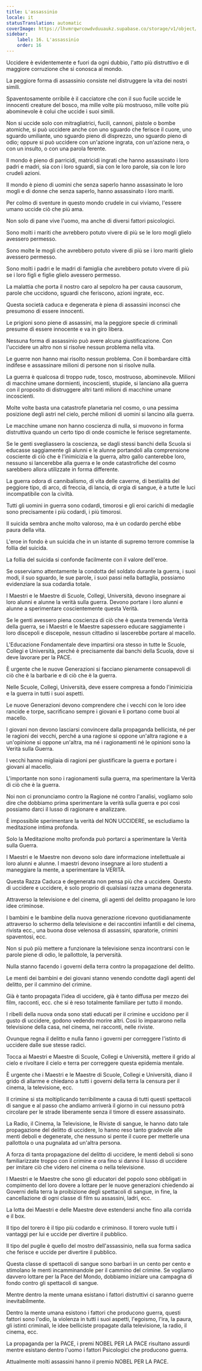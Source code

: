 ```yaml
---
title: L'assassinio
locale: it
statusTranslation: automatic
coverImage: https://lhvmrqwrcowdvduuaukz.supabase.co/storage/v1/object/public/strapi-uploads/small_cover-educacion-fundamental.webp-2d51a7828a2b1309555be27f7e2a61a0.webp
sidebar:
    label: 16. L'assassinio
    order: 16
---
```

Uccidere è evidentemente e fuori da ogni dubbio, l'atto più distruttivo e di maggiore corruzione che si conosca al mondo.

La peggiore forma di assassinio consiste nel distruggere la vita dei nostri simili.

Spaventosamente orribile è il cacciatore che con il suo fucile uccide le innocenti creature del bosco, ma mille volte più mostruoso, mille volte più abominevole è colui che uccide i suoi simili.

Non si uccide solo con mitragliatrici, fucili, cannoni, pistole o bombe atomiche, si può uccidere anche con uno sguardo che ferisce il cuore, uno sguardo umiliante, uno sguardo pieno di disprezzo, uno sguardo pieno di odio; oppure si può uccidere con un'azione ingrata, con un'azione nera, o con un insulto, o con una parola ferente.

Il mondo è pieno di parricidi, matricidi ingrati che hanno assassinato i loro padri e madri, sia con i loro sguardi, sia con le loro parole, sia con le loro crudeli azioni.

Il mondo è pieno di uomini che senza saperlo hanno assassinato le loro mogli e di donne che senza saperlo, hanno assassinato i loro mariti.

Per colmo di sventure in questo mondo crudele in cui viviamo, l'essere umano uccide ciò che più ama.

Non solo di pane vive l'uomo, ma anche di diversi fattori psicologici.

Sono molti i mariti che avrebbero potuto vivere di più se le loro mogli glielo avessero permesso.

Sono molte le mogli che avrebbero potuto vivere di più se i loro mariti glielo avessero permesso.

Sono molti i padri e le madri di famiglia che avrebbero potuto vivere di più se i loro figli e figlie glielo avessero permesso.

La malattia che porta il nostro caro al sepolcro ha per causa causorum, parole che uccidono, sguardi che feriscono, azioni ingrate, ecc.

Questa società caduca e degenerata è piena di assassini inconsci che presumono di essere innocenti.

Le prigioni sono piene di assassini, ma la peggiore specie di criminali presume di essere innocente e va in giro libera.

Nessuna forma di assassinio può avere alcuna giustificazione. Con l'uccidere un altro non si risolve nessun problema nella vita.

Le guerre non hanno mai risolto nessun problema. Con il bombardare città indifese e assassinare milioni di persone non si risolve nulla.

La guerra è qualcosa di troppo rude, tosco, mostruoso, abominevole. Milioni di macchine umane dormienti, incoscienti, stupide, si lanciano alla guerra con il proposito di distruggere altri tanti milioni di macchine umane incoscienti.

Molte volte basta una catastrofe planetaria nel cosmo, o una pessima posizione degli astri nel cielo, perché milioni di uomini si lancino alla guerra.

Le macchine umane non hanno coscienza di nulla, si muovono in forma distruttiva quando un certo tipo di onde cosmiche le ferisce segretamente.

Se le genti svegliassero la coscienza, se dagli stessi banchi della Scuola si educasse saggiamente gli alunni e le alunne portandoli alla comprensione cosciente di ciò che è l'inimicizia e la guerra, altro gallo canterebbe loro, nessuno si lancerebbe alla guerra e le onde catastrofiche del cosmo sarebbero allora utilizzate in forma differente.

La guerra odora di cannibalismo, di vita delle caverne, di bestialità del peggiore tipo, di arco, di freccia, di lancia, di orgia di sangue, è a tutte le luci incompatibile con la civiltà.

Tutti gli uomini in guerra sono codardi, timorosi e gli eroi carichi di medaglie sono precisamente i più codardi, i più timorosi.

Il suicida sembra anche molto valoroso, ma è un codardo perché ebbe paura della vita.

L'eroe in fondo è un suicida che in un istante di supremo terrore commise la follia del suicida.

La follia del suicida si confonde facilmente con il valore dell'eroe.

Se osserviamo attentamente la condotta del soldato durante la guerra, i suoi modi, il suo sguardo, le sue parole, i suoi passi nella battaglia, possiamo evidenziare la sua codardia totale.

I Maestri e le Maestre di Scuole, Collegi, Università, devono insegnare ai loro alunni e alunne la verità sulla guerra. Devono portare i loro alunni e alunne a sperimentare coscientemente questa Verità.

Se le genti avessero piena coscienza di ciò che è questa tremenda Verità della guerra, se i Maestri e le Maestre sapessero educare saggiamente i loro discepoli e discepole, nessun cittadino si lascerebbe portare al macello.

L'Educazione Fondamentale deve impartirsi ora stesso in tutte le Scuole, Collegi e Università, perché è precisamente dai banchi della Scuola, dove si deve lavorare per la PACE.

È urgente che le nuove Generazioni si facciano pienamente consapevoli di ciò che è la barbarie e di ciò che è la guerra.

Nelle Scuole, Collegi, Università, deve essere compresa a fondo l'inimicizia e la guerra in tutti i suoi aspetti.

Le nuove Generazioni devono comprendere che i vecchi con le loro idee rancide e torpe, sacrificano sempre i giovani e li portano come buoi al macello.

I giovani non devono lasciarsi convincere dalla propaganda bellicista, né per le ragioni dei vecchi, perché a una ragione si oppone un'altra ragione e a un'opinione si oppone un'altra, ma né i ragionamenti né le opinioni sono la Verità sulla Guerra.

I vecchi hanno migliaia di ragioni per giustificare la guerra e portare i giovani al macello.

L'importante non sono i ragionamenti sulla guerra, ma sperimentare la Verità di ciò che è la guerra.

Noi non ci pronunciamo contro la Ragione né contro l'analisi, vogliamo solo dire che dobbiamo prima sperimentare la verità sulla guerra e poi così possiamo darci il lusso di ragionare e analizzare.

È impossibile sperimentare la verità del NON UCCIDERE, se escludiamo la meditazione intima profonda.

Solo la Meditazione molto profonda può portarci a sperimentare la Verità sulla Guerra.

I Maestri e le Maestre non devono solo dare informazione intellettuale ai loro alunni e alunne. I maestri devono insegnare ai loro studenti a maneggiare la mente, a sperimentare la VERITÀ.

Questa Razza Caduca e degenerata non pensa più che a uccidere. Questo di uccidere e uccidere, è solo proprio di qualsiasi razza umana degenerata.

Attraverso la televisione e del cinema, gli agenti del delitto propagano le loro idee criminose.

I bambini e le bambine della nuova generazione ricevono quotidianamente attraverso lo schermo della televisione e dei raccontini infantili e del cinema, rivista ecc., una buona dose velenosa di assassini, sparatorie, crimini spaventosi, ecc.

Non si può più mettere a funzionare la televisione senza incontrarsi con le parole piene di odio, le pallottole, la perversità.

Nulla stanno facendo i governi della terra contro la propagazione del delitto.

Le menti dei bambini e dei giovani stanno venendo condotte dagli agenti del delitto, per il cammino del crimine.

Già è tanto propagata l'idea di uccidere, già è tanto diffusa per mezzo dei film, racconti, ecc. che si è reso totalmente familiare per tutto il mondo.

I ribelli della nuova onda sono stati educati per il crimine e uccidono per il gusto di uccidere, godono vedendo morire altri. Così lo impararono nella televisione della casa, nel cinema, nei racconti, nelle riviste.

Ovunque regna il delitto e nulla fanno i governi per correggere l'istinto di uccidere dalle sue stesse radici.

Tocca ai Maestri e Maestre di Scuole, Collegi e Università, mettere il grido al cielo e rivoltare il cielo e terra per correggere questa epidemia mentale.

È urgente che i Maestri e le Maestre di Scuole, Collegi e Università, diano il grido di allarme e chiedano a tutti i governi della terra la censura per il cinema, la televisione, ecc.

Il crimine si sta moltiplicando terribilmente a causa di tutti questi spettacoli di sangue e al passo che andiamo arriverà il giorno in cui nessuno potrà circolare per le strade liberamente senza il timore di essere assassinato.

La Radio, il Cinema, la Televisione, le Riviste di sangue, le hanno dato tale propagazione del delitto di uccidere, lo hanno reso tanto gradevole alle menti deboli e degenerate, che nessuno si pente il cuore per metterle una pallottola o una pugnalata ad un'altra persona.

A forza di tanta propagazione del delitto di uccidere, le menti deboli si sono familiarizzate troppo con il crimine e ora fino si danno il lusso di uccidere per imitare ciò che videro nel cinema o nella televisione.

I Maestri e le Maestre che sono gli educatori del popolo sono obbligati in compimento del loro dovere a lottare per le nuove generazioni chiedendo ai Governi della terra la proibizione degli spettacoli di sangue, in fine, la cancellazione di ogni classe di film su assassini, ladri, ecc.

La lotta dei Maestri e delle Maestre deve estendersi anche fino alla corrida e il box.

Il tipo del torero è il tipo più codardo e criminoso. Il torero vuole tutti i vantaggi per lui e uccide per divertire il pubblico.

Il tipo del pugile è quello del mostro dell'assassinio, nella sua forma sadica che ferisce e uccide per divertire il pubblico.

Questa classe di spettacoli di sangue sono barbari in un cento per cento e stimolano le menti incamminandole per il cammino del crimine. Se vogliamo davvero lottare per la Pace del Mondo, dobbiamo iniziare una campagna di fondo contro gli spettacoli di sangue.

Mentre dentro la mente umana esistano i fattori distruttivi ci saranno guerre inevitabilmente.

Dentro la mente umana esistono i fattori che producono guerra, questi fattori sono l'odio, la violenza in tutti i suoi aspetti, l'egoismo, l'ira, la paura, gli istinti criminali, le idee belliciste propagate dalla televisione, la radio, il cinema, ecc.

La propaganda per la PACE, i premi NOBEL PER LA PACE risultano assurdi mentre esistano dentro l'uomo i fattori Psicologici che producono guerra.

Attualmente molti assassini hanno il premio NOBEL PER LA PACE.

